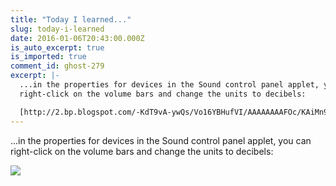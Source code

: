 ```yaml
---
title: "Today I learned..."
slug: today-i-learned
date: 2016-01-06T20:43:00.000Z
is_auto_excerpt: true
is_imported: true
comment_id: ghost-279
excerpt: |-
  ...in the properties for devices in the Sound control panel applet, you can
  right-click on the volume bars and change the units to decibels:

  [http://2.bp.blogspot.com/-KdT9vA-ywQs/Vo16YBHufVI/AAAAAAAAFOc/KAiMn9bnajI/s1600/2016-01-06.png]
---
```


...in the properties for devices in the Sound control panel applet, you can
right-click on the volume bars and change the units to decibels:

![](./2016-01-06.png)
